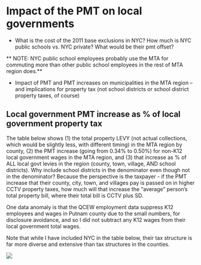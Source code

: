 # Impact of the PMT on local governments

-   What is the cost of the 2011 base exclusions in NYC? How much is NYC public schools vs. NYC private? What would be their pmt offset?

\*\* NOTE: NYC public school employees probably use the MTA for commuting more than other public school employees in the rest of MTA region does.\*\*

-   Impact of PMT and PMT increases on municipalities in the MTA region -- and implications for property tax (not school districts or school district property taxes, of course)

## Local government PMT increase as % of local government property tax

The table below shows (1) the total property LEVY (not actual collections, which would be slightly less, with different timing) in the MTA region by county, (2) the PMT increase (going from 0.34% to 0.50%) for non-K12 local government wages in the MTA region, and (3) that increase as % of ALL local govt levies in the region (county, town, village, AND school districts). Why include school districts in the denominator even though not in the denominator? Because the perspective is the taxpayer - if the PMT increase that their county, city, town, and villages pay is passed on in higher CCTV property taxes, how much will that increase the "average" person's total property bill, where their total bill is CCTV plus SD.

One data anomaly is that the QCEW employment data suppress K12 employees and wages in Putnam county due to the small numbers, for disclosure avoidance, and so I did not subtract any K12 wages from their local government total wages.

Note that while I have included NYC in the table below, their tax structure is far more diverse and extensive than tax structures in the counties.

![](images/image-991765265.png)
